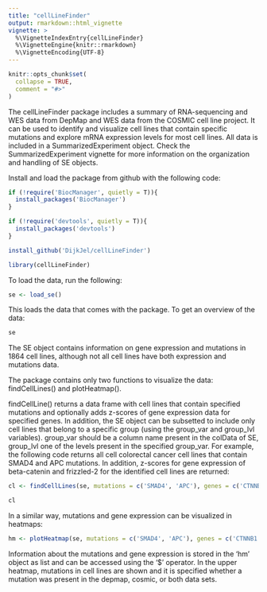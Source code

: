 ```yaml
---
title: "cellLineFinder"
output: rmarkdown::html_vignette
vignette: >
  %\VignetteIndexEntry{cellLineFinder}
  %\VignetteEngine{knitr::rmarkdown}
  %\VignetteEncoding{UTF-8}
---
```


```r
knitr::opts_chunk$set(
  collapse = TRUE,
  comment = "#>"
)
```

The cellLineFinder package includes a summary of RNA-sequencing and WES data from DepMap and WES data from the COSMIC cell line project.
It can be used to identify and visualize cell lines that contain specific mutations and explore mRNA expression levels for most cell lines.
All data is included in a SummarizedExperiment object. Check the SummarizedExperiment vignette for more information on the organization
and handling of SE objects. 


Install and load the package from github with the following code:

```r
if (!require('BiocManager', quietly = T)){
  install_packages('BiocManager')
}

if (!require('devtools', quietly = T)){
  install_packages('devtools')
}

install_github('DijkJel/cellLineFinder')
```


```r
library(cellLineFinder)
```


To load the data, run the following:

```r
se <- load_se()
```

This loads the data that comes with the package. To get an overview of the data:

```r
se
```

The SE object contains information on gene expression and mutations in 1864 cell lines,
although not all cell lines have both expression and mutations data. 

The package contains only two functions to visualize the data: findCellLines() and plotHeatmap().

findCellLine() returns a data frame with cell lines that contain specified mutations and optionally
adds z-scores of gene expression data for specified genes. In addition, the SE object can be subsetted 
to include only cell lines that belong to a specific group (using the group_var and group_lvl variables).
group_var should be a column name present in the colData of SE, group_lvl one of the levels present in the
specified group_var. For example, the following code returns all cell colorectal cancer cell lines that 
contain SMAD4 and APC mutations. In addition, z-scores for gene expression of beta-catenin and frizzled-2 for 
the identified cell lines are returned:


```r
cl <- findCellLines(se, mutations = c('SMAD4', 'APC'), genes = c('CTNNB1', 'FZD2'), group_var = 'OncotreeCode', group_lvl = 'COAD')

cl
```

In a similar way, mutations and gene expression can be visualized in heatmaps:


```r
hm <- plotHeatmap(se, mutations = c('SMAD4', 'APC'), genes = c('CTNNB1', 'FZD2'), group_var = 'OncotreeCode', group_lvl = 'COAD')

```

Information about the mutations and gene expression is stored in the 'hm' object as list and can be accessed using the '$' operator. 
In the upper heatmap, mutations in cell lines are shown and it is specified whether a mutation was present in the depmap, cosmic, or
both data sets. 

